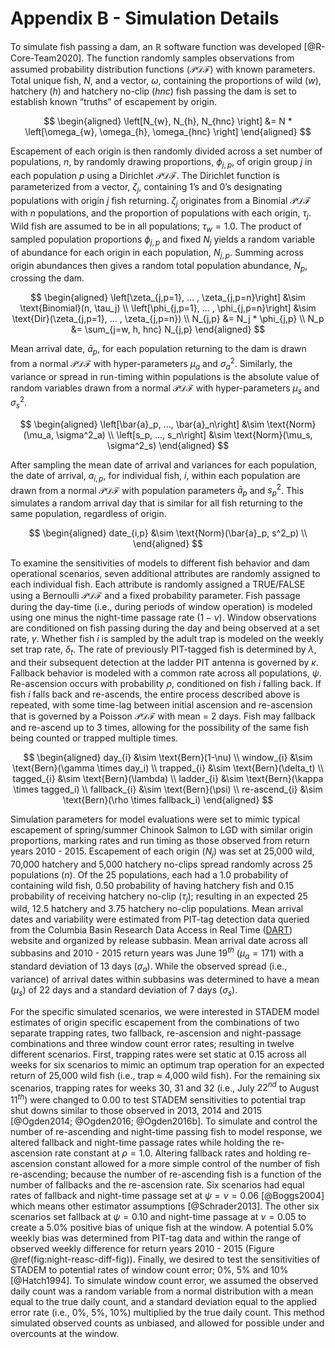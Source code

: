 # Appendix B - Simulation Details {#append2}

To simulate fish passing a dam, an $\mathbb{R}$ software function was developed [@R-Core-Team2020]. The function randomly samples observations from assumed probability distribution functions ($\mathcal{PDF}$) with known parameters. Total unique fish, $N$, and a vector, $\omega$, containing the proportions of wild ($w$), hatchery ($h$) and hatchery no-clip ($hnc$) fish passing the dam is set to establish known "truths" of escapement by origin.

$$
\begin{aligned}
\left[N_{w}, N_{h}, N_{hnc} \right] &= N * \left[\omega_{w}, \omega_{h}, \omega_{hnc} \right]
\end{aligned}
$$

Escapement of each origin is then randomly divided across a set number of populations, $n$, by randomly drawing proportions, $\phi_{j,p}$, of origin group $j$ in each population $p$ using a Dirichlet $\mathcal{PDF}$. The Dirichlet function is parameterized from a vector, $\zeta_j$, containing 1's and 0's designating populations with origin $j$ fish returning. $\zeta_j$ originates from a Binomial $\mathcal{PDF}$ with $n$ populations, and the proportion of populations with each origin, $\tau_j$. Wild fish are assumed to be in all populations; $\tau_w = 1.0$. The product of sampled population proportions $\phi_{j,p}$ and fixed $N_j$ yields a random variable of abundance for each origin in each population, $N_{j,p}$. Summing across origin abundances then gives a random total population abundance, $N_p$, crossing the dam.

$$
\begin{aligned}
  \left[\zeta_{j,p=1},  ... , \zeta_{j,p=n}\right] &\sim \text{Binomial}(n, \tau_j) \\
  \left[\phi_{j,p=1},  ... , \phi_{j,p=n}\right] &\sim \text{Dir}(\zeta_{j,p=1},  ... , \zeta_{j,p=n}) \\
  N_{j,p} &= N_j * \phi_{j,p} \\
  N_p &= \sum_{j=w, h, hnc} N_{j,p}
\end{aligned}
$$

Mean arrival date, $\bar{a}_p$, for each population returning to the dam is drawn from a normal $\mathcal{PDF}$ with hyper-parameters $\mu_a$ and $\sigma^2_a$. Similarly, the variance or spread in run-timing within populations is the absolute value of random variables drawn from a normal $\mathcal{PDF}$ with hyper-parameters $\mu_s$ and $\sigma^2_s$.

$$
\begin{aligned}
 \left[\bar{a}_p, ..., \bar{a}_n\right] &\sim \text{Norm}(\mu_a, \sigma^2_a) \\
 \left[s_p, ..., s_n\right] &\sim \text{Norm}(\mu_s, \sigma^2_s)
\end{aligned}
$$

After sampling the mean date of arrival and variances for each population, the date of arrival, $a_{i,p}$, for individual fish, $i$, within each population are drawn from a normal $\mathcal{PDF}$ with population parameters $\bar{a}_p$ and $s^2_p$. This simulates a random arrival day that is similar for all fish returning to the same population, regardless of origin.

$$
\begin{aligned}
 date_{i,p} &\sim \text{Norm}(\bar{a}_p, s^2_p) \\
\end{aligned}
$$

To examine the sensitivities of models to different fish behavior and dam operational scenarios, seven additional attributes are randomly assigned to each individual fish. Each attribute is randomly assigned a TRUE/FALSE using a Bernoulli $\mathcal{PDF}$ and a fixed probability parameter. Fish passage during the day-time (i.e., during periods of window operation) is modeled using one minus the night-time passage rate ($1 - \nu$). Window observations are conditioned on fish passing during the day and being observed at a set rate, $\gamma$. Whether fish $i$ is sampled by the adult trap is modeled on the weekly set trap rate, $\delta_t$. The rate of previously PIT-tagged fish is determined by $\lambda$, and their subsequent detection at the ladder PIT antenna is governed by $\kappa$. Fallback behavior is modeled with a common rate across all populations, $\psi$. Re-ascension occurs with probability $\rho$, conditioned on fish $i$ falling back. If fish $i$ falls back and re-ascends, the entire process described above is repeated, with some time-lag between initial ascension and re-ascension that is governed by a Poisson $\mathcal{PDF}$ with mean = 2 days. Fish may fallback and re-ascend up to 3 times, allowing for the possibility of the same fish being counted or trapped multiple times.

$$
\begin{aligned}
  day_{i} &\sim \text{Bern}(1-\nu) \\
  window_{i} &\sim \text{Bern}(\gamma \times day_i) \\
  trapped_{i} &\sim \text{Bern}(\delta_t) \\
  tagged_{i} &\sim \text{Bern}(\lambda) \\
  ladder_{i} &\sim \text{Bern}(\kappa \times tagged_i) \\  
  fallback_{i} &\sim \text{Bern}(\psi) \\
  re-ascend_{i} &\sim \text{Bern}(\rho \times fallback_i)
\end{aligned}
$$

Simulation parameters for model evaluations were set to mimic typical escapement of spring/summer Chinook Salmon to LGD with similar origin proportions, marking rates and run timing as those observed from return years 2010 - 2015. Escapement of each origin ($N_j$) was set at 25,000 wild, 70,000 hatchery and 5,000 hatchery no-clips spread randomly across 25 populations ($n$). Of the 25 populations, each had a 1.0 probability of containing wild fish, 0.50 probability of having hatchery fish and 0.15 probability of receiving hatchery no-clip ($\tau_j$); resulting in an expected 25 wild, 12.5 hatchery and 3.75 hatchery no-clip populations. Mean arrival dates and variability were estimated from PIT-tag detection data queried from the Columbia Basin Research Data Access in Real Time ([DART](http://www.cbr.washington.edu/dart/query/pit_adult_window)) website and organized by release subbasin. Mean arrival date across all subbasins and 2010 - 2015 return years was June $19^{th}$ ($\mu_a = 171$) with a standard deviation of 13 days ($\sigma_a$). While the observed spread (i.e., variance) of arrival dates within subbasins was determined to have a mean ($\mu_s$) of 22 days and a standard deviation of 7 days ($\sigma_s$).

For the specific simulated scenarios, we were interested in STADEM model estimates of origin specific escapement from the combinations of two separate trapping rates, two fallback, re-ascension and night-passage combinations and three window count error rates; resulting in twelve different scenarios. First, trapping rates were set static at 0.15 across all weeks for six scenarios to mimic an optimum trap operation for an expected return of 25,000 wild fish (i.e., trap $\approx$ 4,000 wild fish). For the remaining six scenarios, trapping rates for weeks 30, 31 and 32 (i.e., July $22^{nd}$ to August $11^{th}$) were changed to 0.00 to test STADEM sensitivities to potential trap shut downs similar to those observed in 2013, 2014 and 2015 [@Ogden2014; @Ogden2016; @Ogden2016b]. To simulate and control the number of re-ascending and night-time passing fish to model response, we altered fallback and night-time passage rates while holding the re-ascension rate constant at $\rho = 1.0$. Altering fallback rates and holding re-ascension constant allowed for a more simple control of the number of fish re-ascending; because the number of re-ascending fish is a function of the number of fallbacks and the re-ascension rate. Six scenarios had equal rates of fallback and night-time passage set at $\psi = \nu = 0.06$ [@Boggs2004] which means other estimator assumptions [@Schrader2013]. The other six scenarios set fallback at $\psi = 0.10$ and night-time passage at $\nu = 0.05$ to create a 5.0% positive bias of unique fish at the window. A potential 5.0% weekly bias was determined from PIT-tag data and within the range of observed weekly difference for return years 2010 - 2015 (Figure \@ref(fig:night-reasc-diff-fig)). Finally, we desired to test the sensitivities of STADEM to potential rates of window count error; 0%, 5% and 10% [@Hatch1994]. To simulate window count error, we assumed the observed daily count was a random variable from a normal distribution with a mean equal to the true daily count, and a standard deviation equal to the applied error rate (i.e., 0%, 5%, 10%) multiplied by the true daily count. This method simulated observed counts as unbiased, and allowed for possible under and overcounts at the window.

